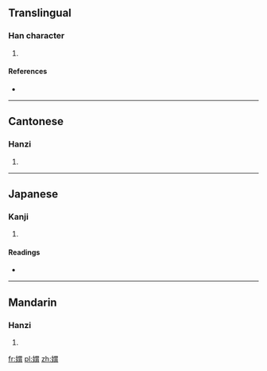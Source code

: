 ==Translingual==

===Han character===
{{Han char|rn=38|rad=女|as=09|sn=12|four=4642<sub>7</sub>|canj=女田月 (VWB)|ids=⿰[[女]][[胃]]}}

# {{defn|Han|sort=女09}}

====References====
* {{Han ref|kx=0267.270|dkj=06532|dj=0535.020|hdz=21065.070|uh=5AA6|ud=23206|bh=D8BC|bd=55484}}

----

==Cantonese==

===Hanzi===
{{yue-hanzi|jyut=[[wai6]]|y=wai6}}

# {{defn|lang=yue|sort=女09}}

----

==Japanese==

===Kanji===
{{ja-kanji|grade=|rs=女09}}

# {{defn|lang=ja|sort=女09}}

====Readings====
* {{ja-readings|on=[[い]] (i)|kun=[[いもうと]] (imouto)}}

----

==Mandarin==

===Hanzi===
{{cmn-hanzi|pin=[[wèi]] ([[wei4]])|wg=wei<sup>4</sup>}}

# {{defn|lang=cmn|sort=女09}}

[[fr:媦]]
[[pl:媦]]
[[zh:媦]]